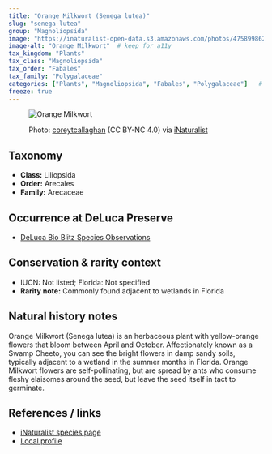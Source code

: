 ```yaml
---
title: "Orange Milkwort (Senega lutea)"
slug: "senega-lutea"
group: "Magnoliopsida"
image: "https://inaturalist-open-data.s3.amazonaws.com/photos/475899862/large.jpeg"        # keep for thumbnails
image-alt: "Orange Milkwort"  # keep for a11y
tax_kingdom: "Plants"
tax_class: "Magnoliopsida"
tax_order: "Fabales"
tax_family: "Polygalaceae"
categories: ["Plants", "Magnoliopsida", "Fabales", "Polygalaceae"]   # these drive the chips + filtering
freeze: true
---
```


<figure class="species-figure">

<img src="https://inaturalist-open-data.s3.amazonaws.com/photos/475899862/large.jpeg" alt="Orange Milkwort" class="species-photo"/>

<figcaption class="photo-credit">

Photo: <a href="https://www.inaturalist.org/people/coreytcallaghan">coreytcallaghan</a> (CC BY-NC 4.0) via <a href="https://www.inaturalist.org/observations/264990398">iNaturalist</a>

</figcaption>

</figure>

## Taxonomy

-   **Class:** Liliopsida
-   **Order:** Arecales
-   **Family:** Arecaceae

## Occurrence at DeLuca Preserve

-   [DeLuca Bio Blitz Species Observations](https://www.inaturalist.org/observations?project_id=191727&subview=table&taxon_id=1568936&verifiable=any)

## Conservation & rarity context

-   IUCN: Not listed; Florida: Not specified
-   **Rarity note:** Commonly found adjacent to wetlands in Florida

## Natural history notes

Orange Milkwort (Senega lutea) is an herbaceous plant with yellow-orange flowers that bloom between April and October. Affectionately known as a Swamp Cheeto, you can see the bright flowers in damp sandy soils, typically adjacent to a wetland in the summer months in Florida. Orange Milkwort flowers are self-pollinating, but are spread by ants who consume fleshy elaisomes around the seed, but leave the seed itself in tact to germinate.       

## References / links

-   [iNaturalist species page](https://www.inaturalist.org/taxa/1568936-Senega-lutea)
-   [Local profile](https://www.flawildflowers.org/flower-friday-senega-lutea/)
